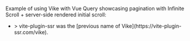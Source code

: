 
<CommunityNote tool="query" url="https://tanstack.com/query/latest/docs/framework/vue/overview" hasExtension="vue" />

Example of using Vike with Vue Query showcasing pagination with Infinite Scroll + server-side rendered initial scroll:
 - <Example timestamp="2022.10" repo="wobsoriano/vite-plugin-ssr-vue-query" />
   > vite-plugin-ssr was the [previous name of Vike](https://vite-plugin-ssr.com/vike).
